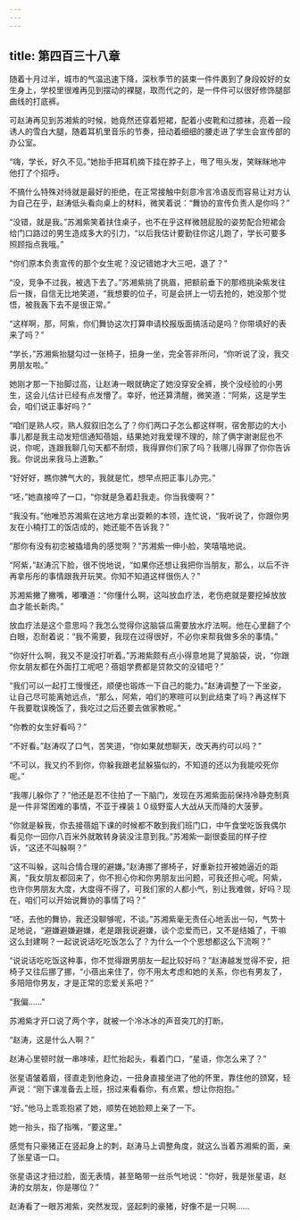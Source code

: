 ```yaml
---
---
---
```

title: 第四百三十八章
---




随着十月过半，城市的气温迅速下降，深秋季节的装束一件件裹到了身段姣好的女生身上，学校里很难再见到摆动的裸腿，取而代之的，是一件件可以很好修饰腿部曲线的打底裤。

可赵涛再见到苏湘紫的时候，她竟然还穿着短裙，配着小皮靴和过膝袜，亮着一段诱人的雪白大腿，随着耳机里音乐的节奏，扭动着细细的腰走进了学生会宣传部的办公室。

“嗨，学长，好久不见。”她抬手把耳机摘下挂在脖子上，甩了甩头发，笑眯眯地冲他打了个招呼。

不搞什么特殊对待就是最好的拒绝，在正常接触中刻意冷言冷语反而容易让对方认为自己在乎，赵涛低头看向桌上的材料，微笑着说：“舞协的宣传负责人是你吗？”

“没错，就是我。”苏湘紫笑着扶住桌子，也不在乎这样微翘屁股的姿势配合短裙会给门口路过的男生造成多大的引力，“以后我估计要勤往你这儿跑了，学长可要多照顾指点我哦。”

“你们原本负责宣传的那个女生呢？没记错她才大三吧，退了？”

“没，竞争不过我，被选下去了。”苏湘紫挑了挑眉，把额前垂下的那绺挑染紫发往后一拨，自信无比地笑道，“我想要的位子，可是会拼上一切去抢的，她没那个觉悟，被我轰下去不是很正常。”

“这样啊，那，阿紫，你们舞协这次打算申请校报版面搞活动是吗？你带填好的表来了吗？”

“学长，”苏湘紫抬腿勾过一张椅子，扭身一坐，完全答非所问，“你听说了没，我交男朋友啦。”

她刚才那一下抬脚过高，让赵涛一眼就确定了她没穿安全裤，换个没经验的小男生，这会儿估计已经有点发懵了。幸好，他还算清醒，微笑道：“阿紫，这是学生会，咱们说正事好吗？”

“咱们是熟人哎，熟人叙叙旧怎么了？你们两口子怎么都这样啊，宿舍那边的大小事儿都是我主动发短信通知蓓姐，结果她对我爱理不理的，除了俩字谢谢屁也不说，你呢，连跟我聊几句天都不耐烦，我得罪你们家了吗？我哪儿得罪了你你告诉我。你说出来我马上道歉。”

“好好好，瞧你脾气大的，我就是忙，想早点把正事儿办完。”

“呸，”她直接啐了一口，“你就是急着赶我走。你当我傻啊？”

“我没有。”他唯恐苏湘紫在这地方拿出耍赖的本领，连忙说，“我听说了，你跟你男友在小楠打工的饭店成的，她还能不告诉我？”

“那你有没有初恋被撬墙角的感觉啊？”苏湘紫一伸小脸，笑嘻嘻地说。

“阿紫，”赵涛沉下脸，很不悦地说，“如果你还想让我把你当朋友，那么，以后不许再拿彤彤的事情跟我开玩笑。你知不知道这样很伤人？”

苏湘紫撇了撇嘴，嘟囔道：“你懂什么啊，这叫放血疗法，老伤疤就是要挖掉放放血才能长新肉。”

放血疗法是这个意思吗？我怎么觉得你这脑袋瓜需要放水疗法啊。他在心里翻了个白眼，忍耐着说：“我不需要，我现在过得很好，不必你来帮我做多余的事情。”

“你好什么啊，我又不是没打听着。”苏湘紫颇有点小得意地晃了晃脑袋，说，“你跟你女朋友都在外面打工呢吧？蓓姐学费都是贷款交的没错吧？”

“我们可以一起打工慢慢还，顺便也锻炼一下自己的能力。”赵涛调整了一下坐姿，让自己尽可能离她远点，“那么，阿紫，咱们的寒暄可以到此结束了吗？再这样下午我要耽误晚饭了，我吃过之后还要去做家教呢。”

“你教的女生好看吗？”

“不好看。”赵涛叹了口气，苦笑道，“你如果就想聊天，改天再约可以吗？”

“不可以，我又约不到你，你躲我跟老鼠躲猫似的，不知道的还以为我能咬死你呢。”

“我哪儿躲你了？”他还是忍不住拍了一下脑门，发现在苏湘紫面前保持冷静克制真是一件非常困难的事情，不亚于裸装１０级野蛮人大战从天而降的大菠萝。

“你就是躲我，你去接蓓姐下课的时候都不敢到我们班门口，中午食堂吃饭我偶尔看见你一回你八百米外就敢转身装没注意到我。”苏湘紫一副很委屈的样子控诉，“这还不叫躲啊？”

“这不叫躲，这叫合情合理的避嫌。”赵涛挪了挪椅子，好重新拉开被她逼近的距离，“我女朋友都回来了，你不担心你和你男朋友出问题，可我还担心呢。阿紫，也许你男朋友大度，大度得不得了，可我们家的人都小气，别让我难做，好吗？现在，咱们可以开始说舞协的事情了吗？”

“呸，去他的舞协，我还没聊够呢，不谈。”苏湘紫毫无责任心地丢出一句，气势十足地说，“避嫌避嫌避嫌，老是跟我说避嫌，谈个恋爱而已，又不是结婚了，干嘛这么封建啊？一起说说话吃吃饭怎么了？为什么一个个思想都这么下流啊？”

“说说话吃吃饭这种事，你不觉得跟男朋友一起比较好吗？”赵涛越发觉得不安，把椅子又往后挪了挪，“小蓓出来住了，你不用太考虑和她的关系，你也有男友了，多陪陪你男友，才是正常的恋爱关系吧？”

“我偏……”

苏湘紫才开口说了两个字，就被一个冷冰冰的声音突兀的打断。

“赵涛，这是什么人啊？”

赵涛心里顿时就一串哆嗦，赶忙抬起头，看着门口，“星语，你怎么来了？”

张星语皱着眉，径直走到他身边，一扭身直接坐进了他的怀里，靠住他的颈窝，轻声说：“刚下课准备去上班，拐过来看看你，有点累，想让你抱抱。”

“好。”他马上乖乖抱紧了她，顺势在她脸颊上亲了一下。

她一抬头，指了指嘴，“要这里。”

感觉有只豪猪正在竖起身上的刺，赵涛马上调整角度，就这么当着苏湘紫的面，亲了张星语一口。

张星语这才扭过脸，面无表情，甚至略带一丝杀气地说：“你好，我是张星语，赵涛的女朋友，你是哪位？”

赵涛看了一眼苏湘紫，突然发现，竖起刺的豪猪，好像不是一只啊……